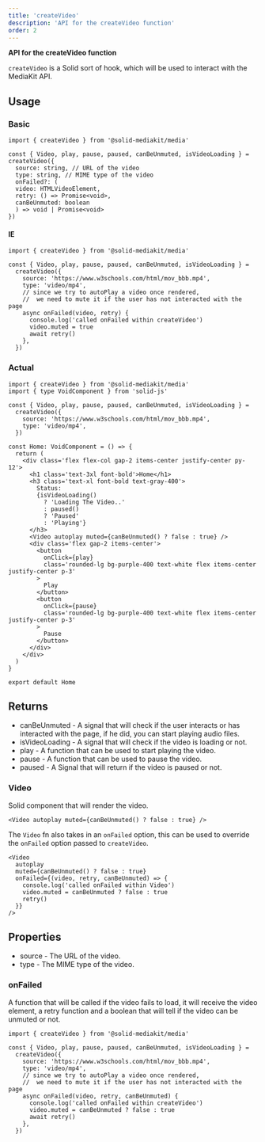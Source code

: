```yaml
---
title: 'createVideo'
description: 'API for the createVideo function'
order: 2
---
```


**API for the createVideo function**

`createVideo` is a Solid sort of hook, which will be used to interact with the MediaKit API.

## Usage

### Basic

```tsx
import { createVideo } from '@solid-mediakit/media'

const { Video, play, pause, paused, canBeUnmuted, isVideoLoading } = createVideo({
  source: string, // URL of the video
  type: string, // MIME type of the video
  onFailed?: (
  video: HTMLVideoElement,
  retry: () => Promise<void>,
  canBeUnmuted: boolean
  ) => void | Promise<void>
})
```

#### IE

```tsx
import { createVideo } from '@solid-mediakit/media'

const { Video, play, pause, paused, canBeUnmuted, isVideoLoading } =
  createVideo({
    source: 'https://www.w3schools.com/html/mov_bbb.mp4',
    type: 'video/mp4',
    // since we try to autoPlay a video once rendered,
    //  we need to mute it if the user has not interacted with the page
    async onFailed(video, retry) {
      console.log('called onFailed within createVideo')
      video.muted = true
      await retry()
    },
  })
```

### Actual

```tsx
import { createVideo } from '@solid-mediakit/media'
import { type VoidComponent } from 'solid-js'

const { Video, play, pause, paused, canBeUnmuted, isVideoLoading } =
  createVideo({
    source: 'https://www.w3schools.com/html/mov_bbb.mp4',
    type: 'video/mp4',
  })

const Home: VoidComponent = () => {
  return (
    <div class='flex flex-col gap-2 items-center justify-center py-12'>
      <h1 class='text-3xl font-bold'>Home</h1>
      <h3 class='text-xl font-bold text-gray-400'>
        Status:
        {isVideoLoading()
          ? 'Loading The Video..'
          : paused()
          ? 'Paused'
          : 'Playing'}
      </h3>
      <Video autoplay muted={canBeUnmuted() ? false : true} />
      <div class='flex gap-2 items-center'>
        <button
          onClick={play}
          class='rounded-lg bg-purple-400 text-white flex items-center justify-center p-3'
        >
          Play
        </button>
        <button
          onClick={pause}
          class='rounded-lg bg-purple-400 text-white flex items-center justify-center p-3'
        >
          Pause
        </button>
      </div>
    </div>
  )
}

export default Home
```

## Returns

- canBeUnmuted - A signal that will check if the user interacts or has interacted with the page, if he did, you can start playing audio files.
- isVideoLoading - A signal that will check if the video is loading or not.
- play - A function that can be used to start playing the video.
- pause - A function that can be used to pause the video.
- paused - A Signal that will return if the video is paused or not.

### Video

Solid component that will render the video.

```tsx
<Video autoplay muted={canBeUnmuted() ? false : true} />
```

The `Video` fn also takes in an `onFailed` option, this can be used to override the `onFailed` option passed to `createVideo`.

```tsx
<Video
  autoplay
  muted={canBeUnmuted() ? false : true}
  onFailed={(video, retry, canBeUnmuted) => {
    console.log('called onFailed within Video')
    video.muted = canBeUnmuted ? false : true
    retry()
  }}
/>
```

## Properties

- source - The URL of the video.
- type - The MIME type of the video.

### onFailed

A function that will be called if the video fails to load, it will receive the video element, a retry function and a boolean that will tell if the video can be unmuted or not.

```tsx
import { createVideo } from '@solid-mediakit/media'

const { Video, play, pause, paused, canBeUnmuted, isVideoLoading } =
  createVideo({
    source: 'https://www.w3schools.com/html/mov_bbb.mp4',
    type: 'video/mp4',
    // since we try to autoPlay a video once rendered,
    //  we need to mute it if the user has not interacted with the page
    async onFailed(video, retry, canBeUnmuted) {
      console.log('called onFailed within createVideo')
      video.muted = canBeUnmuted ? false : true
      await retry()
    },
  })
```
